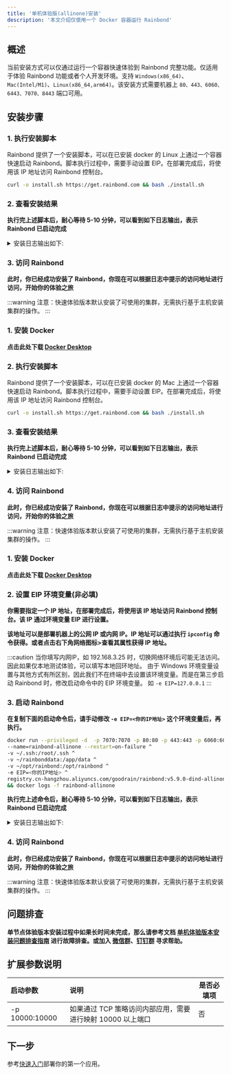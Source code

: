 ```yaml
---
title: '单机体验版(allinone)安装'
description: '本文介绍仅使用一个 Docker 容器运行 Rainbond'
---
```



## 概述

当前安装方式可以仅通过运行一个容器快速体验到 Rainbond 完整功能。仅适用于体验 Rainbond 功能或者个人开发环境。支持 `Windows(x86_64)`、`Mac(Intel/M1)`、`Linux(x86_64,arm64)`。该安装方式需要机器上 `80、443、6060、6443、7070、8443` 端口可用。

## 安装步骤

<Tabs groupId="install">
  <TabItem value="Linux" label="Linux" default>
<h3>1. 执行安装脚本</h3>

Rainbond 提供了一个安装脚本，可以在已安装 docker 的 Linux 上通过一个容器快速启动 Rainbond。脚本执行过程中，需要手动设置 EIP。在部署完成后，将使用该 IP 地址访问 Rainbond 控制台。

```bash
curl -o install.sh https://get.rainbond.com && bash ./install.sh
```

<h3>2. 查看安装结果</h3>

**执行完上述脚本后，耐心等待 5-10 分钟，可以看到如下日志输出，表示 Rainbond 已启动完成**

<details>
<summary>安装日志输出如下: </summary>

```bash
2022-10-11 11:44:49 WARN: Too little free disk space, recommended disk space greater than 50G
2022-10-11 11:44:49 INFO: Memory: 7821 MB, CPUs: 2, Disk: 31884 MB
2022-10-11 11:44:49 INFO: move images
2022-10-11 11:45:05 INFO: K3s is starting, please wait ············································
2022-10-11 11:47:09 INFO: K3s started successfully
namespace/rbd-system created
2022-10-11 11:47:09 INFO: Create namespace rbd-system
NAME: rainbond-operator
LAST DEPLOYED: Tue Oct 11 11:47:16 2022
NAMESPACE: rbd-system
STATUS: deployed
REVISION: 1
TEST SUITE: None
2022-10-11 11:47:17 INFO: Helm rainbond-operator installed
2022-10-11 11:47:19 INFO: Rainbond Region installed
2022-10-11 11:47:19 INFO: Rainbond Region is starting, please wait ············································
2022-10-11 11:48:36 INFO: Rainbond Region started successfully
2022-10-11 11:48:38 INFO: K3s is restarting, please wait ············································
2022-10-11 11:50:19 INFO: K3s restarted successfully
pod "rbd-chaos-9f6nf" deleted
2022-10-11 11:50:22 INFO: Rainbond console is starting, please wait ············································
2022-10-11 11:50:38 INFO: Rainbond started successfully, Please pass http://47.105.90.153:7070 Access Rainbond
```
</details>

<h3>3. 访问 Rainbond</h3>

**此时，你已经成功安装了 Rainbond，你现在可以根据日志中提示的访问地址进行访问，开始你的体验之旅**

:::warning
注意：快速体验版本默认安装了可使用的集群，无需执行基于主机安装集群的操作。
:::

  </TabItem>

<TabItem value="Mac" label="Mac" default>
<h3>1. 安装 Docker</h3>

**点击此处下载 [Docker Desktop](https://docs.docker.com/desktop/release-notes/#docker-desktop)**

<h3>2. 执行安装脚本</h3>

Rainbond 提供了一个安装脚本，可以在已安装 docker 的 Mac 上通过一个容器快速启动 Rainbond。脚本执行过程中，需要手动设置 EIP。在部署完成后，将使用该 IP 地址访问 Rainbond 控制台。

```bash
curl -o install.sh https://get.rainbond.com && bash ./install.sh
```

<h3>3. 查看安装结果</h3>

**执行完上述脚本后，耐心等待 5-10 分钟，可以看到如下日志输出，表示 Rainbond 已启动完成**

<details>
<summary>安装日志输出如下: </summary>

```bash
2022-10-11 11:44:49 WARN: Too little free disk space, recommended disk space greater than 50G
2022-10-11 11:44:49 INFO: Memory: 7821 MB, CPUs: 2, Disk: 31884 MB
2022-10-11 11:44:49 INFO: move images
2022-10-11 11:45:05 INFO: K3s is starting, please wait ············································
2022-10-11 11:47:09 INFO: K3s started successfully
namespace/rbd-system created
2022-10-11 11:47:09 INFO: Create namespace rbd-system
NAME: rainbond-operator
LAST DEPLOYED: Tue Oct 11 11:47:16 2022
NAMESPACE: rbd-system
STATUS: deployed
REVISION: 1
TEST SUITE: None
2022-10-11 11:47:17 INFO: Helm rainbond-operator installed
2022-10-11 11:47:19 INFO: Rainbond Region installed
2022-10-11 11:47:19 INFO: Rainbond Region is starting, please wait ············································
2022-10-11 11:48:36 INFO: Rainbond Region started successfully
2022-10-11 11:48:38 INFO: K3s is restarting, please wait ············································
2022-10-11 11:50:19 INFO: K3s restarted successfully
pod "rbd-chaos-9f6nf" deleted
2022-10-11 11:50:22 INFO: Rainbond console is starting, please wait ············································
2022-10-11 11:50:38 INFO: Rainbond started successfully, Please pass http://47.105.90.153:7070 Access Rainbond
```
</details>

<h3>4. 访问 Rainbond</h3>

**此时，你已经成功安装了 Rainbond，你现在可以根据日志中提示的访问地址进行访问，开始你的体验之旅**

:::warning
注意：快速体验版本默认安装了可使用的集群，无需执行基于主机安装集群的操作。
:::

  </TabItem>

  <TabItem value="Windows" label="Windows">

<h3>1. 安装 Docker</h3>

**点击此处下载 [Docker Desktop](https://docs.docker.com/desktop/windows/install/)**

<h3>2. 设置 EIP 环境变量(非必填)</h3>

**你需要指定一个 IP 地址，在部署完成后，将使用该 IP 地址访问 Rainbond 控制台。该 IP 通过环境变量 EIP 进行设置。**

**该地址可以是部署机器上的公网 IP 或内网 IP。IP 地址可以通过执行 `ipconfig` 命令获得。或者点击右下角网络图标>查看其属性获得 IP 地址。**

:::caution
当你填写内网IP，如 192.168.3.25 时，切换网络环境后可能无法访问。因此如果仅本地测试体验，可以填写本地回环地址。
由于 Windows 环境变量设置与其他方式有所区别，因此我们不在终端中去设置该环境变量。而是在第三步启动 Rainbond 时，修改启动命令中的 EIP 环境变量。
如 `-e EIP=127.0.0.1`
:::

<h3>3. 启动 Rainbond</h3>

**在复制下面的启动命令后，请手动修改 `-e EIP=<你的IP地址>` 这个环境变量后，再执行。**

```bash
docker run --privileged -d  -p 7070:7070 -p 80:80 -p 443:443 -p 6060:6060 -p 8443:8443 ^
--name=rainbond-allinone --restart=on-failure ^
-v ~/.ssh:/root/.ssh ^
-v ~/rainbonddata:/app/data ^
-v ~/opt/rainbond:/opt/rainbond ^
-e EIP=<你的IP地址> ^
registry.cn-hangzhou.aliyuncs.com/goodrain/rainbond:v5.9.0-dind-allinone ^
&& docker logs -f rainbond-allinone
```

**执行完上述命令后，耐心等待 5-10 分钟，可以看到如下日志输出，表示 Rainbond 已启动完成**

<details>
<summary>安装日志输出如下: </summary>

```bash
2022-10-11 11:44:49 WARN: Too little free disk space, recommended disk space greater than 50G
2022-10-11 11:44:49 INFO: Memory: 7821 MB, CPUs: 2, Disk: 31884 MB
2022-10-11 11:44:49 INFO: move images
2022-10-11 11:45:05 INFO: K3s is starting, please wait ············································
2022-10-11 11:47:09 INFO: K3s started successfully
namespace/rbd-system created
2022-10-11 11:47:09 INFO: Create namespace rbd-system
NAME: rainbond-operator
LAST DEPLOYED: Tue Oct 11 11:47:16 2022
NAMESPACE: rbd-system
STATUS: deployed
REVISION: 1
TEST SUITE: None
2022-10-11 11:47:17 INFO: Helm rainbond-operator installed
2022-10-11 11:47:19 INFO: Rainbond Region installed
2022-10-11 11:47:19 INFO: Rainbond Region is starting, please wait ············································
2022-10-11 11:48:36 INFO: Rainbond Region started successfully
2022-10-11 11:48:38 INFO: K3s is restarting, please wait ············································
2022-10-11 11:50:19 INFO: K3s restarted successfully
pod "rbd-chaos-9f6nf" deleted
2022-10-11 11:50:22 INFO: Rainbond console is starting, please wait ············································
2022-10-11 11:50:38 INFO: Rainbond started successfully, Please pass http://47.105.90.153:7070 Access Rainbond
```
</details>

<h3>4. 访问 Rainbond</h3>

**此时，你已经成功安装了 Rainbond，你现在可以根据日志中提示的访问地址进行访问，开始你的体验之旅**

:::warning
注意：快速体验版本默认安装了可使用的集群，无需执行基于主机安装集群的操作。
:::

  </TabItem>
</Tabs>

## 问题排查

**单节点体验版本安装过程中如果长时间未完成，那么请参考文档 [单机体验版本安装问题排查指南](/docs/installation/install-troubleshoot/dind-install-troubleshoot/) 进行故障排查。或加入 [微信群](/community/support#微信群)、[钉钉群](/community/support#钉钉群) 寻求帮助。**

## 扩展参数说明

| 启动参数       | 说明                                                       | 是否必填项 |
| :------------- | :--------------------------------------------------------- | ---------- |
| -p 10000:10000 | 如果通过 TCP 策略访问内部应用，需要进行映射 10000 以上端口 | 否         |

## 下一步

参考[快速入门](/docs/quick-start/getting-started/)部署你的第一个应用。
